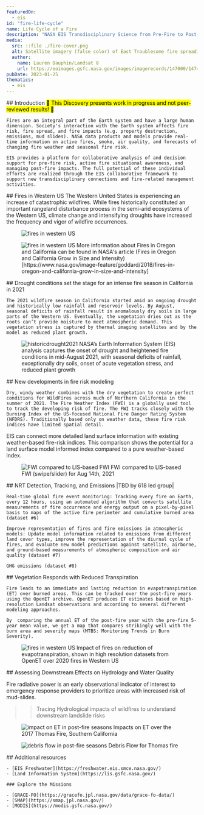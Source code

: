 ```yaml
---
featuredOn:
  - eis
id: "fire-life-cycle"
name: Life Cycle of a Fire
description: "NASA EIS Transdisciplinary Science from Pre-Fire to Post-Fire"
media:
  src: ::file ./fire-cover.png
  alt: Satellite imagery (false color) of East Troublesome fire spreading to the Rockies
  author:
    name: Lauren Dauphin/Landsat 8
    url: https://eoimages.gsfc.nasa.gov/images/imagerecords/147000/147452/coloradofire752_oli_2020296_lrg.jpg
pubDate: 2023-01-25
thematics:
  - eis
---
```


<Block>
  <Prose>
  ## Introduction
  <mark>🚧 This Discovery presents work in progress and not peer-reviewed results! 🚧</mark>

    Fires are an integral part of the Earth system and have a large human dimension. Society's interaction with the Earth system affects fire risk, fire spread, and fire impacts (e.g. property destruction, emissions, mud slides). NASA data products and models provide real-time information on active fires, smoke, air quality, and forecasts of changing fire weather and seasonal fire risk. 
    
    EIS provides a platform for collaborative analysis of and decision support for pre-fire risk, active fire situational awareness, and managing post-fire impacts. The full potential of these individual efforts are realized through the EIS collaborative framework to support new transdisciplinary connections and fire-related management activities.
    
  </Prose>
</Block>

<Block>
  <Prose>
    ## Fires in Western US
    The Western United States is experiencing an increase of catastrophic wildfires. While fires historically constituted an important rangeland disturbance process in the semi-arid ecosystems of the Western US, climate change and intensifying droughts have increased the frequency and vigor of wildfire occurrences. 
  </Prose>
  <Figure>
    <Image
      src={new URL("./wus_burns.png", import.meta.url).href}
      alt="fires in western US"
    />
    <Caption
      attrAuthor="NASA EIS Freshwater"
      attrUrl="https://freshwater.eis.smce.nasa.gov/"
    />
  </Figure>
</Block>

<Block type="full">
  <Figure>
    <Image
      src={new URL("./ca-fires.jpeg", import.meta.url).href}
      alt="fires in western US"
    />
    <Caption
      attrAuthor='NASA'
      attrUrl='https://nasa.gov/'
    >
      More information about Fires in Oregon and California can be found in NASA's article (Fires in Oregon and California Grow in Size and Intensity)[https://www.nasa.gov/image-feature/goddard/2018/fires-in-oregon-and-california-grow-in-size-and-intensity] 
    </Caption>
  </Figure>
</Block>




<Block>
  <Prose>
    ## Drought conditions set the stage for an intense fire season in California in 2021

	The 2021 wildfire season in California started amid an ongoing drought and historically low rainfall and reservoir levels. By August, seasonal deficits of rainfall result in anomalously dry soils in large parts of the Western US. Eventually, the vegetation dries out as the roots can’t provide moisture to meet atmospheric demand. This vegetation stress is captured by thermal imaging satellites and by the model as reduced plant growth.
  </Prose>
  <Figure>
    <Image
      src={new URL("./historicdrought2021.gif", import.meta.url).href}
      alt="historicdrought2021"
    />
    <Caption
      attrAuthor='NASA'
      attrUrl='https://nasa.gov/'
    >
      NASA’s Earth Information System (EIS) analysis captures the onset of drought and heightened fire conditions in mid-August 2021, with seasonal deficits of rainfall, exceptionally dry soils, onset of acute vegetation stress, and reduced plant growth
    </Caption>
  </Figure>
</Block>


<Block>
  <Prose>
    ## New developments in fire risk modeling

	Dry, windy weather combines with the dry vegetation to create perfect conditions for WildFires across much of Northern California in the summer of 2021. The Fire Weather Index (FWI) is a globally used tool to track the developing risk of fire. The FWI tracks closely with the Burning Index of the US-focused National Fire Danger Rating System (NFDRS). Traditionally based only on weather data, these fire risk indices have limited spatial detail. 

EIS can connect more detailed land surface information with existing weather-based fire-risk indices. This comparison shows the potential for a land surface model informed index compared to a pure weather-based index. 

  </Prose>
  <Figure>
    <Image
      src={new URL("./fwi_lis.png", import.meta.url).href}
      alt="FWI compared to LIS-based FWI"
    />
    <Caption
      attrAuthor='NASA'
      attrUrl='https://nasa.gov/'
    >
      FWI compared to LIS-based FWI (swipe/slider) for Aug 14th, 2021
    </Caption>
  </Figure>
</Block>


<Block>
  <Prose>
    ## NRT Detection, Tracking, and Emissions |TBD by 618 led group|

	Real-time global fire event monitoring: Tracking every fire on Earth, every 12 hours, using an automated algorithm that converts satellite measurements of fire occurrence and energy output on a pixel-by-pixel basis to maps of the active fire perimeter and cumulative burned area (dataset #6)

	Improve representation of fires and fire emissions in atmospheric models: Update model information related to emissions from different land cover types, improve the representation of the diurnal cycle of fires, and evaluate new model predictions against satellite, airborne, and ground-based measurements of atmospheric composition and air quality (dataset #7)

	GHG emissions (dataset #8)

  </Prose>
</Block>






<Block>
  <Prose>
    ## Vegetation Responds with Reduced Transpiration

    Fire leads to an immediate and lasting reduction in evapotranspiration (ET) over burned areas. This can be tracked over the post-fire years using the OpenET archive. OpenET produces ET estimates based on high-resolution Landsat observations and according to several different modeling approaches. 
    
    By  comparing the annual ET of the post-fire year with the pre-fire 5-year mean value, we get a map that compares strikingly well with the burn area and severity maps (MTBS: Monitoring Trends in Burn Severity).

  </Prose>
</Block>

<Block type="full">
  <Figure>
    <Image
      src={new URL("./et_suppression.png", import.meta.url).href}
      alt="fires in western US"
    />
    <Caption
      attrAuthor='NASA'
      attrUrl='https://nasa.gov/'
    >
      Impact of fires on reduction of evapotranspiration, shown in high resolution datasets from OpenET over 2020 fires in Western US
    </Caption>
  </Figure>

</Block>







<Block>
  <Prose>
    ## Assessing Downstream Effects on Hydrology and Water Quality

   Fire radiative power is an early observational indicator of interest to emergency response providers to prioritize areas with increased risk of mud-slides. 
   
   >> Tracing Hydrological impacts of wildfires to understand downstream landslide risks
  </Prose>
</Block>

<Block>
  <Figure>
    <Image
      src={new URL("./thomas_et.png", import.meta.url).href}
      alt="impact on ET in post-fire seasons"
    />
    <Caption
      attrAuthor='NASA'
      attrUrl='https://nasa.gov/'
    >
      Impacts on ET over the 2017 Thomas Fire, Southern California
    </Caption>
  </Figure>

  <Figure>
    <Image
      src={new URL("./thomas_debris.png", import.meta.url).href}
      alt="debris flow in post-fire seasons"
    />
    <Caption
      attrAuthor='NASA'
      attrUrl='https://nasa.gov/'
    >
      Debris Flow for Thomas fire
    </Caption>
  </Figure>

</Block>









<Block>
  <Prose>
    ## Additional resources

    - [EIS Freshwater](https://freshwater.eis.smce.nasa.gov/)
    - [Land Information System](https://lis.gsfc.nasa.gov/)

    ### Explore the Missions

    - [GRACE-FO](https://gracefo.jpl.nasa.gov/data/grace-fo-data/)
    - [SMAP](https://smap.jpl.nasa.gov/)
    - [MODIS](https://modis.gsfc.nasa.gov/)
  </Prose>
</Block>

